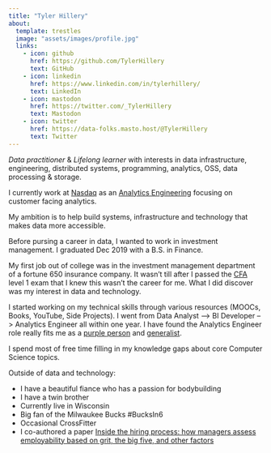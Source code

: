 ```yaml
---
title: "Tyler Hillery"
about:
  template: trestles
  image: "assets/images/profile.jpg" 
  links:
    - icon: github
      href: https://github.com/TylerHillery
      text: GitHub
    - icon: linkedin
      href: https://www.linkedin.com/in/tylerhillery/
      text: LinkedIn
    - icon: mastodon
      href: https://twitter.com/_TylerHillery
      text: Mastodon
    - icon: twitter
      href: https://data-folks.masto.host/@TylerHillery
      text: Twitter
---
```

*Data practitioner* & *Lifelong learner* with interests in data infrastructure, engineering, distributed systems, programming, analytics, OSS, data processing & storage. 

I currently work at [Nasdaq](https://www.nasdaq.com/) as an [Analytics Engineering](https://www.getdbt.com/what-is-analytics-engineering/) focusing on customer facing analytics. 

My ambition is to help build systems, infrastructure and technology that makes data more accessible.

Before pursing a career in data, I wanted to work in investment management. I graduated Dec 2019 with a B.S. in Finance.

My first job out of college was in the investment management department of a fortune 650 insurance company. It wasn't till after I passed the [CFA](https://www.cfainstitute.org/en/programs/cfa/charter) level 1 exam that I knew this wasn't the career for me. What I did discover was my interest in data and technology. 

I started working on my technical skills through various resources (MOOCs, Books, YouTube, Side Projects). I went from Data Analyst --> BI Developer --> Analytics Engineer all within one year. I have found the Analytics Engineer role really fits me as a [purple person](https://www.getdbt.com/blog/we-the-purple-people/) and [generalist](https://www.youtube.com/watch?v=wB0ulHmvU7E). 

I spend most of free time filling in my knowledge gaps about core Computer Science topics.

Outside of data and technology: 

- I have a beautiful fiance who has a passion for bodybuilding
- I have a twin brother 
- Currently live in Wisconsin 
- Big fan of the Milwaukee Bucks #BucksIn6
- Occasional CrossFitter
- I co-authored a paper [Inside the hiring process: how managers assess employability based on grit, the big five, and other factors ](https://www.researchgate.net/publication/335182644_Inside_the_hiring_process_how_managers_assess_employability_based_on_grit_the_big_five_and_other_factors)
